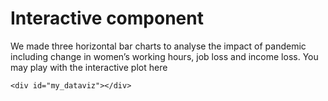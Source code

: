 # Interactive component

We made three horizontal bar charts to analyse the impact of pandemic including change in women's working hours, job loss and income loss. You may play with the interactive plot here


<script src="https://d3js.org/d3.v7.js"></script>
<script>
    <!-- Initialize a select button -->
    <select id="selectButton"></select>
    <!-- Color Scale -->
    <script src="https://d3js.org/d3-scale-chromatic.v1.min.js"></script>
    <div id="my_dataviz"></div>
</script>  

<script>
// Create svg and initial bars

  const w = 460;
  const h = 340;
  const margin = {top: 20, right: 30, bottom: 40,
      left: 150};
  const innerWidth = w - margin.left - margin.right;
  const innerHeight = h - margin.top - margin.bottom;
  
  
  var groups = ['Reported job loss of Women', 'Reported income loss of Women', 'Impact on hours worked of Women']
   // add the options to the button
  d3.select("#selectButton")
      .selectAll('myOptions')
     	.data(groups)
      .enter()
    	.append('option')
      .text(function (d) { return d; }) // text showed in the menu
      .attr("value", function (d) { return d; }) // corresponding value returned by the button
  
  var myColor = d3.scaleOrdinal()
      .domain(groups)
      .range(d3.schemeSet2);
  
  const bardata1 = [{region: "Americas and the Caribbean", value: 49},
                 {region: "Asian and the Pacificb", value: 28},
                 {region: "All regions", value: 23},
                 {region: "Esatern and Southern Africa", value: 19},
                 {region: "Europe and Central Asia", value: 14},
                 {region: "Arab States", value: 11},
                 {region: "West and Central Africa", value: 8}];
                 
  const bardata2 = [{region: "West and Central Africa", value: 87},
                 {region: "Americas and the Caribbean", value: 73},
                 {region: "All regions", value: 61},
                 {region: "Esatern and Southern Africa", value: 57},
                 {region: "Arab States", value: 54},
                 {region: "Europe and Central Asia", value: 39},
                 ];
                 
  const bardata3 = [{region: "Decreased", value: 48},
                 {region: "No change", value: 40},
                 {region: "Increased", value: 13}];
                 
  bardata = bardata1
      
  const yScale = d3.scaleBand()
      .domain(bardata.map(d => d.region))
      .range([0, innerWidth])
      .paddingInner(.1);
          
    
  const xScale = d3.scaleLinear()
          .domain([0, d3.max(bardata.map(d => d.value))])
          .range([0,innerWidth]);
    
  const xAxis = d3.axisBottom()
          .scale(xScale);
    
  const yAxis = d3.axisLeft()
        .scale(yScale);
    
  // add svg
    
  const svg = d3.select("body")
        .append("svg")
          .attr("width", w)
          .attr("height", h);
    
    // add background rectangle
    
  svg.append("rect")
          .attr("x", 0)
          .attr("y", 0)
          .attr("width", w)
          .attr("height", h)
          .attr("fill", "aliceblue");
    
    // add bars as a group
    
  const bars = svg.append("g")
  .attr("id", "plot")
  .attr("transform", `translate (${margin.left}, ${margin.top})`)
  .selectAll("rect")
  .data(bardata);
    
  bars.enter().append("rect").transition().duration(600)
  .attr("y", d => yScale(d.region))
  .attr("x", d => xScale(0))
  .attr("height", yScale.bandwidth())
  .attr("width", d => xScale(d.value))
  .attr("fill", 'orange');
    
  // add axes
    
  svg.append("g")
  .attr("class", "xAxis")
  .attr("transform", `translate (${margin.left}, ${h - margin.bottom})`)
  .call(xAxis);
    
  svg.append("g")
  .attr("class", "yAxis")
  .attr("transform", `translate (${margin.left}, ${margin.top})`)
  .call(yAxis);
  
  function update(selectedGroup) {
    if (selectedGroup == groups[0]) {
        bardata = bardata1; color = 'orange';}else if(selectedGroup == groups[1]){
        bardata = bardata2; color = 'green';}else{
        bardata = bardata3; color = 'blue';}
    const yScale = d3.scaleBand()
          .domain(bardata.map(d => d.region))
          .range([0, innerWidth])
          .paddingInner(.1);
    const xScale = d3.scaleLinear()
          .domain([0, d3.max(bardata.map(d => d.value))])
          .range([0,innerWidth]);
    const xAxis = d3.axisBottom()
          .scale(xScale);
    const yAxis = d3.axisLeft()
          .scale(yScale);
    
    // add svg
    
    
 // add background rectangle
    svg.append("rect")
          .attr("x", 0)
          .attr("y", 0)
          .attr("width", w)
          .attr("height", h)
          .attr("fill", "aliceblue");
  // add bars as a group
    const bars = svg.append("g")
          .attr("id", "plot")
          .attr("transform", `translate (${margin.left}, ${margin.top})`)
        .selectAll("rect")
          .data(bardata);
    bars.enter().append("rect").transition().duration(600)
          .attr("y", d => yScale(d.region))
          .attr("x", d => xScale(0))
          .attr("height", yScale.bandwidth())
          .attr("width", d => xScale(d.value))
          .attr("fill", color);
    svg.append("g")
          .attr("class", "xAxis")
          .attr("transform", `translate (${margin.left}, ${h - margin.bottom})`)
          .call(xAxis);
    svg.append("g")
          .attr("class", "yAxis")
          .attr("transform", `translate (${margin.left}, ${margin.top})`)
          .call(yAxis);
  }
        
  // When the button is changed, run the updateChart function
  d3.select("#selectButton").on("change", function(d){
        // recover the option that has been chosen
        var selectedOption = d3.select(this).property("value");
        // run the updateChart function with this selected option
        update(selectedOption, svg);
    })

</script>



